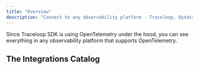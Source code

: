 ```yaml
---
title: "Overview"
description: "Connect to any observability platform - Traceloop, Dynatrace, Datadog, Honeycomb, and others"
---
```


Since Traceloop SDK is using OpenTelemetry under the hood, you can see everything
in any observability platform that supports OpenTelemetry.

## The Integrations Catalog

<CardGroup cols={3}>
  <Card title="Traceloop" href="/openllmetry/integrations/traceloop">

  </Card>
  <Card title="Sentry" href="/openllmetry/integrations/sentry">
  
  </Card>
  <Card title="Dynatrace" href="/openllmetry/integrations/dynatrace">

  </Card>
  <Card title="Datadog" href="/openllmetry/integrations/datadog">

  </Card>
  <Card title="New Relic" href="/openllmetry/integrations/newrelic">

  </Card>
  <Card title="Honeycomb" href="/openllmetry/integrations/honeycomb">

  </Card>
  <Card title="Grafana Tempo" href="/openllmetry/integrations/grafana">

  </Card>
  <Card title="HyperDX" href="/openllmetry/integrations/hyperdx">

  </Card>
  <Card title="SigNoz" href="/openllmetry/integrations/signoz">

  </Card>
  <Card title="Splunk" href="/openllmetry/integrations/splunk">

  </Card>
  <Card title="OpenTelemetry Collector" href="/openllmetry/integrations/otel-collector">

  </Card>
</CardGroup>
